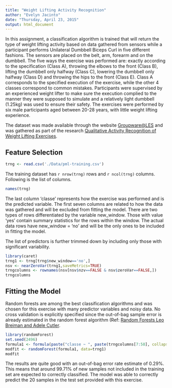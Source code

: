 ```yaml
---
title: "Weight Lifting Activity Recognition"
author: "Evelyn Jacinto"
date: "Thursday, April 23, 2015"
output: html_document
---
```


In this assignment, a classification algorithm is trained that will return the type of weight lifting activity based on data gathered from sensors while a participant performs Unilateral Dumbbell Biceps Curl in five different fashions. The sensors are placed on the belt, arm, forearm and on the dumbbell. The five ways the exercise was performed are: exactly according to the specification (Class A), throwing the elbows to the front (Class B), lifting the dumbbell only halfway (Class C), lowering the dumbbell only halfway (Class D) and throwing the hips to the front (Class E). Class A corresponds to the specified execution of the exercise, while the other 4 classes correspond to common mistakes. Participants were supervised by an experienced weight lifter to make sure the execution complied to the manner they were supposed to simulate and a relatively light dumbbell (1.25kg) was used to ensure their safety. The exercises were performed by six male participants aged between 20-28 years, with little weight lifting experience.

The dataset was made available through the website [Groupware@LES]("http://groupware.les.inf.puc-rio.br/har#weight_lifting_exercises") and was gathered as part of the research [Qualitative Activity Recognition of Weight Lifting Exercises]("http://groupware.les.inf.puc-rio.br/work.jsf?p1=11201").


## Feature Selection

```r
trng <- read.csv('./Data/pml-training.csv')
```

The training dataset has `r nrow(trng)` rows and `r ncol(trng)` columns. Following is the list of columns.

```r
names(trng)
```

The last column 'classe' represents how the exercise was performed and is the predicted variable. The first seven columns are related to how the data was gathered and will be excluded from fitting the model. There are two types of rows differentiated by the variable new\_window. Those with value 'yes' contain summary statistics for the rows within the window. The actual data rows have new\_window = 'no' and will be the only ones to be included in fitting the model.

The list of predictors is further trimmed down by including only those with significant variability.

```r
library(caret)
trng1 <- trng[trng$new_window=='no',]
nsv <- nearZeroVar(trng1,saveMetrics=TRUE)
trngcolumns <- rownames(nsv[nsv$nzv==FALSE & nsv$zeroVar==FALSE,])
trngcolumns
```

## Fitting the Model

Random forests are among the best classification algorithms and was chosen for this exercise with many predictor variables and noisy data. No cross validation is explicitly specified since the out-of-bag sample error is already estimated in the random forest algorithm (Ref: [Random Forests
Leo Breiman and Adele Cutler]("https://www.stat.berkeley.edu/~breiman/RandomForests/cc_home.htm#ooberr").

```r
library(randomForest)
set.seed(2496)
formula1 <- formula(paste("classe ~ ", paste(trngcolumns[7:58], collapse=" + ")))
modfit <- randomForest(formula1, data=trng1)
modfit
```

The results are quite good with an out-of-bag error rate estimate of 0.29%. This means that around 99.71% of new samples not included in the training set are expected to correctly classified. The model was able to correctly predict the 20 samples in the test set provided with this exercise.

